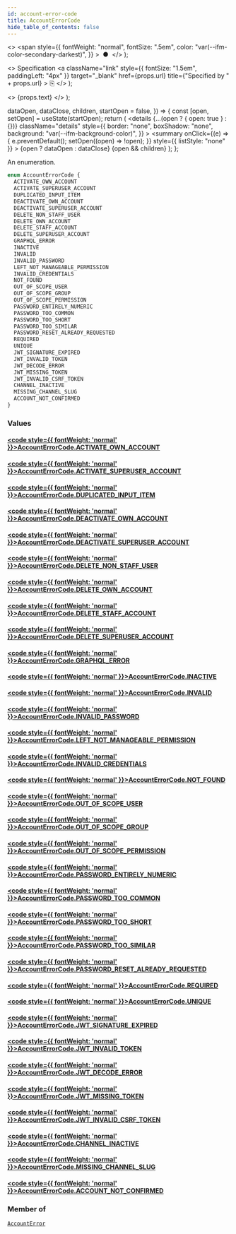 ```yaml
---
id: account-error-code
title: AccountErrorCode
hide_table_of_contents: false
---
```


  <>
    <span
      style={{
        fontWeight: "normal",
        fontSize: ".5em",
        color: "var(--ifm-color-secondary-darkest)",
      }}
    >
      &nbsp;●&nbsp;
    </span>
  </>
);

  <>
    Specification
    <a
      className="link"
      style={{ fontSize: "1.5em", paddingLeft: "4px" }}
      target="\_blank"
      href={props.url}
      title={"Specified by " + props.url}
    >
      ⎘
    </a>
  </>
);

  <>
    <span className={props.class}>{props.text}</span>
  </>
);


  dataOpen,
  dataClose,
  children,
  startOpen = false,
}) => {
  const [open, setOpen] = useState(startOpen);
  return (
    <details
      {...(open ? { open: true } : {})}
      className="details"
      style={{
        border: "none",
        boxShadow: "none",
        background: "var(--ifm-background-color)",
      }}
    >
      <summary
        onClick={(e) => {
          e.preventDefault();
          setOpen((open) => !open);
        }}
        style={{ listStyle: "none" }}
      >
        {open ? dataOpen : dataClose}
      </summary>
      {open && children}
    </details>
  );
};

An enumeration.

```graphql
enum AccountErrorCode {
  ACTIVATE_OWN_ACCOUNT
  ACTIVATE_SUPERUSER_ACCOUNT
  DUPLICATED_INPUT_ITEM
  DEACTIVATE_OWN_ACCOUNT
  DEACTIVATE_SUPERUSER_ACCOUNT
  DELETE_NON_STAFF_USER
  DELETE_OWN_ACCOUNT
  DELETE_STAFF_ACCOUNT
  DELETE_SUPERUSER_ACCOUNT
  GRAPHQL_ERROR
  INACTIVE
  INVALID
  INVALID_PASSWORD
  LEFT_NOT_MANAGEABLE_PERMISSION
  INVALID_CREDENTIALS
  NOT_FOUND
  OUT_OF_SCOPE_USER
  OUT_OF_SCOPE_GROUP
  OUT_OF_SCOPE_PERMISSION
  PASSWORD_ENTIRELY_NUMERIC
  PASSWORD_TOO_COMMON
  PASSWORD_TOO_SHORT
  PASSWORD_TOO_SIMILAR
  PASSWORD_RESET_ALREADY_REQUESTED
  REQUIRED
  UNIQUE
  JWT_SIGNATURE_EXPIRED
  JWT_INVALID_TOKEN
  JWT_DECODE_ERROR
  JWT_MISSING_TOKEN
  JWT_INVALID_CSRF_TOKEN
  CHANNEL_INACTIVE
  MISSING_CHANNEL_SLUG
  ACCOUNT_NOT_CONFIRMED
}
```

### Values

#### [<code style={{ fontWeight: 'normal' }}>AccountErrorCode.<b>ACTIVATE_OWN_ACCOUNT</b></code>](#)

>

#### [<code style={{ fontWeight: 'normal' }}>AccountErrorCode.<b>ACTIVATE_SUPERUSER_ACCOUNT</b></code>](#)

>

#### [<code style={{ fontWeight: 'normal' }}>AccountErrorCode.<b>DUPLICATED_INPUT_ITEM</b></code>](#)

>

#### [<code style={{ fontWeight: 'normal' }}>AccountErrorCode.<b>DEACTIVATE_OWN_ACCOUNT</b></code>](#)

>

#### [<code style={{ fontWeight: 'normal' }}>AccountErrorCode.<b>DEACTIVATE_SUPERUSER_ACCOUNT</b></code>](#)

>

#### [<code style={{ fontWeight: 'normal' }}>AccountErrorCode.<b>DELETE_NON_STAFF_USER</b></code>](#)

>

#### [<code style={{ fontWeight: 'normal' }}>AccountErrorCode.<b>DELETE_OWN_ACCOUNT</b></code>](#)

>

#### [<code style={{ fontWeight: 'normal' }}>AccountErrorCode.<b>DELETE_STAFF_ACCOUNT</b></code>](#)

>

#### [<code style={{ fontWeight: 'normal' }}>AccountErrorCode.<b>DELETE_SUPERUSER_ACCOUNT</b></code>](#)

>

#### [<code style={{ fontWeight: 'normal' }}>AccountErrorCode.<b>GRAPHQL_ERROR</b></code>](#)

>

#### [<code style={{ fontWeight: 'normal' }}>AccountErrorCode.<b>INACTIVE</b></code>](#)

>

#### [<code style={{ fontWeight: 'normal' }}>AccountErrorCode.<b>INVALID</b></code>](#)

>

#### [<code style={{ fontWeight: 'normal' }}>AccountErrorCode.<b>INVALID_PASSWORD</b></code>](#)

>

#### [<code style={{ fontWeight: 'normal' }}>AccountErrorCode.<b>LEFT_NOT_MANAGEABLE_PERMISSION</b></code>](#)

>

#### [<code style={{ fontWeight: 'normal' }}>AccountErrorCode.<b>INVALID_CREDENTIALS</b></code>](#)

>

#### [<code style={{ fontWeight: 'normal' }}>AccountErrorCode.<b>NOT_FOUND</b></code>](#)

>

#### [<code style={{ fontWeight: 'normal' }}>AccountErrorCode.<b>OUT_OF_SCOPE_USER</b></code>](#)

>

#### [<code style={{ fontWeight: 'normal' }}>AccountErrorCode.<b>OUT_OF_SCOPE_GROUP</b></code>](#)

>

#### [<code style={{ fontWeight: 'normal' }}>AccountErrorCode.<b>OUT_OF_SCOPE_PERMISSION</b></code>](#)

>

#### [<code style={{ fontWeight: 'normal' }}>AccountErrorCode.<b>PASSWORD_ENTIRELY_NUMERIC</b></code>](#)

>

#### [<code style={{ fontWeight: 'normal' }}>AccountErrorCode.<b>PASSWORD_TOO_COMMON</b></code>](#)

>

#### [<code style={{ fontWeight: 'normal' }}>AccountErrorCode.<b>PASSWORD_TOO_SHORT</b></code>](#)

>

#### [<code style={{ fontWeight: 'normal' }}>AccountErrorCode.<b>PASSWORD_TOO_SIMILAR</b></code>](#)

>

#### [<code style={{ fontWeight: 'normal' }}>AccountErrorCode.<b>PASSWORD_RESET_ALREADY_REQUESTED</b></code>](#)

>

#### [<code style={{ fontWeight: 'normal' }}>AccountErrorCode.<b>REQUIRED</b></code>](#)

>

#### [<code style={{ fontWeight: 'normal' }}>AccountErrorCode.<b>UNIQUE</b></code>](#)

>

#### [<code style={{ fontWeight: 'normal' }}>AccountErrorCode.<b>JWT_SIGNATURE_EXPIRED</b></code>](#)

>

#### [<code style={{ fontWeight: 'normal' }}>AccountErrorCode.<b>JWT_INVALID_TOKEN</b></code>](#)

>

#### [<code style={{ fontWeight: 'normal' }}>AccountErrorCode.<b>JWT_DECODE_ERROR</b></code>](#)

>

#### [<code style={{ fontWeight: 'normal' }}>AccountErrorCode.<b>JWT_MISSING_TOKEN</b></code>](#)

>

#### [<code style={{ fontWeight: 'normal' }}>AccountErrorCode.<b>JWT_INVALID_CSRF_TOKEN</b></code>](#)

>

#### [<code style={{ fontWeight: 'normal' }}>AccountErrorCode.<b>CHANNEL_INACTIVE</b></code>](#)

>

#### [<code style={{ fontWeight: 'normal' }}>AccountErrorCode.<b>MISSING_CHANNEL_SLUG</b></code>](#)

>

#### [<code style={{ fontWeight: 'normal' }}>AccountErrorCode.<b>ACCOUNT_NOT_CONFIRMED</b></code>](#)

>

### Member of

[`AccountError`](../../../api-storefront/users/objects/account-error) <Badge class="badge badge--secondary" text="object"/>

